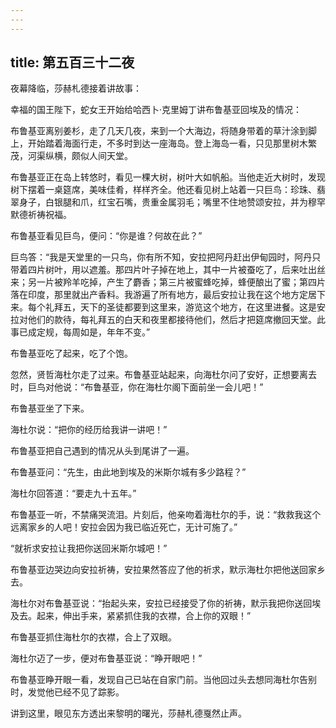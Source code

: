 ```yaml
---
---
---
```

title: 第五百三十二夜
---






夜幕降临，莎赫札德接着讲故事：





幸福的国王陛下，蛇女王开始给哈西卜·克里姆丁讲布鲁基亚回埃及的情况：

布鲁基亚离别姜杉，走了几天几夜，来到一个大海边，将随身带着的草汁涂到脚上，开始踏着海面行走，不多时到达一座海岛。登上海岛一看，只见那里树木繁茂，河渠纵横，颇似人间天堂。

布鲁基亚正在岛上转悠时，看见一棵大树，树叶大如帆船。当他走近大树时，发现树下摆着一桌筵席，美味佳肴，样样齐全。他还看见树上站着一只巨鸟：珍珠、翡翠身子，白银腿和爪，红宝石嘴，贵重金属羽毛；嘴里不住地赞颂安拉，并为穆罕默德祈祷祝福。

布鲁基亚看见巨鸟，便问：“你是谁？何故在此？”

巨鸟答：“我是天堂里的一只鸟，你有所不知，安拉把阿丹赶出伊甸园时，阿丹只带着四片树叶，用以遮羞。那四片叶子掉在地上，其中一片被蚕吃了，后来吐出丝来；另一片被羚羊吃掉，产生了麝香；第三片被蜜蜂吃掉，蜂便酿出了蜜；第四片落在印度，那里就出产香料。我游遍了所有地方，最后安拉让我在这个地方定居下来。每个礼拜五，天下的圣徒都要到这里来，游览这个地方，在这里进餐。这是安拉对他们的款待，每礼拜五的白天和夜里都接待他们，然后才把筵席撤回天堂。此事已成定规，每周如是，年年不变。”

布鲁基亚吃了起来，吃了个饱。

忽然，贤哲海杜尔走了过来。布鲁基亚站起来，向海杜尔问了安好，正想要离去时，巨鸟对他说：“布鲁基亚，你在海杜尔阁下面前坐一会儿吧！”

布鲁基亚坐了下来。

海杜尔说：“把你的经历给我讲一讲吧！”

布鲁基亚把自己遇到的情况从头到尾讲了一遍。

布鲁基亚问：“先生，由此地到埃及的米斯尔城有多少路程？”

海杜尔回答道：“要走九十五年。”

布鲁基亚一听，不禁痛哭流泪。片刻后，他亲吻着海杜尔的手，说：“救救我这个远离家乡的人吧！安拉会因为我已临近死亡，无计可施了。”

“就祈求安拉让我把你送回米斯尔城吧！”

布鲁基亚边哭边向安拉祈祷，安拉果然答应了他的祈求，默示海杜尔把他送回家乡去。

海杜尔对布鲁基亚说：“抬起头来，安拉已经接受了你的祈祷，默示我把你送回埃及去。起来，伸出手来，紧紧抓住我的衣襟，合上你的双眼！”

布鲁基亚抓住海杜尔的衣襟，合上了双眼。

海杜尔迈了一步，便对布鲁基亚说：“睁开眼吧！”

布鲁基亚睁开眼一看，发现自己已站在自家门前。当他回过头去想同海杜尔告别时，发觉他已经不见了踪影。





讲到这里，眼见东方透出来黎明的曙光，莎赫札德戛然止声。